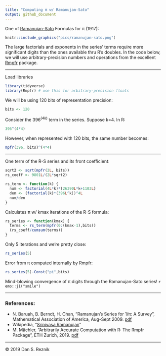```yaml
---
title: "Computing π w/ Ramanujan-Sato"
output: github_document
---
```


One of [Ramanujan-Sato](https://en.wikipedia.org/wiki/Ramanujan%E2%80%93Sato_series) Formulas for π (1917):

```r
knitr::include_graphics("pics/ramanujan-sato.png")
```

The large factorials and exponents in the series' terms require more significant digits than the ones available thru R's doubles. In the code below, we will use arbitrary-precision numbers and operations from the excellent [Rmpfr](https://cran.r-project.org/web/packages/Rmpfr/vignettes/Rmpfr-pkg.pdf) package.

***

Load libraries

```r
library(tidyverse)
library(Rmpfr) # use this for arbitrary-precision floats
```

We will be using 120 bits of representation precision:

```r
bits <- 120
```

Consider the $396^(4k)$ term in the series. Suppose k=4. In R:

```r
396^(4*4)
```

However, when represented with 120 bits, the same number becomes:

```r
mpfr(396, bits)^(4*4)
```

***

One term of the R-S series and its front coefficient:

```r
sqrt2 <- sqrt(mpfr(2L, bits))
rs_coeff <- 9801L/(2L*sqrt2)

rs_term <- function(k) {
  num <- factorial(4L*k)*(26390L*k+1103L)
  den <- (factorial(k)*(396L^k))^4L
  num/den
}
```

Calculates π w/ kmax iterations of the R-S formula:

```r
rs_series <- function(kmax) {
  terms <- rs_term(mpfr(0:(kmax-1),bits))
  (rs_coeff/cumsum(terms))
}
```

Only 5 iterations and we're pretty close:

```r
rs_series(5)
```

Error from π computed internally by Rmpfr:

```r
rs_series(5)-Const("pi",bits)
```

Mind-blowing convergence of π digits through the Ramanujan-Sato series! `r emo::ji("smile")`

*** 

### References:

* N. Baruah, B. Berndt, H. Chan, "Ramanujan’s Series for 1/π: A Survey", Mathematical Association of America, Aug-Sept 2009. [pdf](https://faculty.math.illinois.edu/~berndt/articles/monthly567-587.pdf)
* Wikipedia, "[Srinivasa Ramanujan](https://en.wikipedia.org/wiki/Srinivasa_Ramanujan)"
* M. Mächler, "Arbitrarily Accurate Computation with R: The Rmpfr Package", ETH Zurich, 2019. [pdf](https://cran.r-project.org/web/packages/Rmpfr/vignettes/Rmpfr-pkg.pdf)

***

© 2019 Dan S. Reznik
